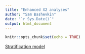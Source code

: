 ```yaml
---
title: "Enhanced X2 analyses"
author: "Sam Bashevkin"
date: "`r Sys.Date()`"
output: html_document
---
```


```r
knitr::opts_chunk$set(echo = TRUE)
```

[Stratification model](stratification-model.html)
